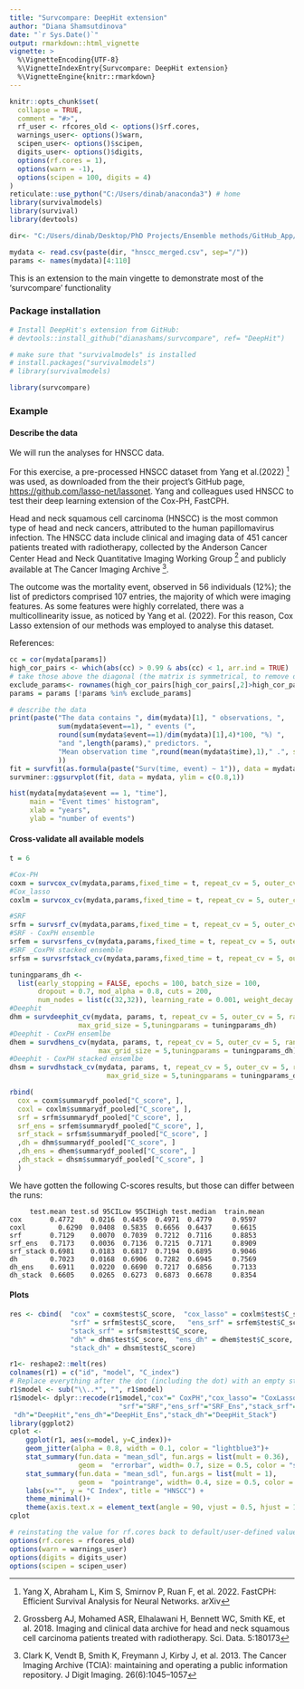 ```yaml
---
title: "Survcompare: DeepHit extension"
author: "Diana Shamsutdinova"
date: "`r Sys.Date()`"
output: rmarkdown::html_vignette
vignette: >
  %\VignetteEncoding{UTF-8}
  %\VignetteIndexEntry{Survcompare: DeepHit extension}
  %\VignetteEngine{knitr::rmarkdown}
---
```


```r
knitr::opts_chunk$set(
  collapse = TRUE,
  comment = "#>",
  rf_user <- rfcores_old <- options()$rf.cores,
  warnings_user<- options()$warn,
  scipen_user<- options()$scipen,
  digits_user<- options()$digits,
  options(rf.cores = 1),
  options(warn = -1),
  options(scipen = 100, digits = 4)
)
reticulate::use_python("C:/Users/dinab/anaconda3") # home
library(survivalmodels)
library(survival)
library(devtools)

dir<- "C:/Users/dinab/Desktop/PhD Projects/Ensemble methods/GitHub_App/generalisability_of_nonlinearity/Data"

mydata <- read.csv(paste(dir, "hnscc_merged.csv", sep="/"))
params <- names(mydata)[4:110]

```

This is an extension to the main vingette to demonstrate most of the 'survcompare' functionality

### Package installation

```r
# Install DeepHit's extension from GitHub:
# devtools::install_github("dianashams/survcompare", ref= "DeepHit")

# make sure that "survivalmodels" is installed
# install.packages("survivalmodels")
# library(survivalmodels)

library(survcompare)

```

### Example

#### Describe the data

We will run the analyses for HNSCC data.

For this exercise, a pre-processed HNSCC dataset from Yang et al.(2022) [^1] was used, as downloaded from the their project's GitHub page, <https://github.com/lasso-net/lassonet>. Yang and colleagues used HNSCC to test their deep learning extension of the Cox-PH, FastCPH.

[^1]: Yang X, Abraham L, Kim S, Smirnov P, Ruan F, et al. 2022. FastCPH: Efficient Survival Analysis for Neural Networks. arXiv

Head and neck squamous cell carcinoma (HNSCC) is the most common type of head and neck cancers, attributed to the human papillomavirus infection. The HNSCC data include clinical and imaging data of 451 cancer patients treated with radiotherapy, collected by the Anderson Cancer Center Head and Neck Quantitative Imaging Working Group [^2] and publicly available at The Cancer Imaging Archive [^3].

[^2]: Grossberg AJ, Mohamed ASR, Elhalawani H, Bennett WC, Smith KE, et al. 2018. Imaging and clinical data archive for head and neck squamous cell carcinoma patients treated with radiotherapy. Sci. Data. 5:180173

[^3]: Clark K, Vendt B, Smith K, Freymann J, Kirby J, et al. 2013. The Cancer Imaging Archive (TCIA): maintaining and operating a public information repository. J Digit Imaging. 26(6):1045--1057

The outcome was the mortality event, observed in 56 individuals (12%); the list of predictors comprised 107 entries, the majority of which were imaging features. As some features were highly correlated, there was a multicollinearity issue, as noticed by Yang et al. (2022). For this reason, Cox Lasso extension of our methods was employed to analyse this dataset.

References:

```r

cc = cor(mydata[params])
high_cor_pairs <- which(abs(cc) > 0.99 & abs(cc) < 1, arr.ind = TRUE)
# take those above the diagonal (the matrix is symmetrical, to remove duplicates)
exclude_params<- rownames(high_cor_pairs[high_cor_pairs[,2]>high_cor_pairs[,1], ])
params = params [!params %in% exclude_params]

# describe the data
print(paste("The data contains ", dim(mydata)[1], " observations, ", 
            sum(mydata$event==1), " events (",
            round(sum(mydata$event==1)/dim(mydata)[1],4)*100, "%) ",
            "and ",length(params)," predictors. ",
            "Mean observation time ",round(mean(mydata$time),1)," .", sep=""
            ))
fit = survfit(as.formula(paste("Surv(time, event) ~ 1")), data = mydata)
survminer::ggsurvplot(fit, data = mydata, ylim = c(0.8,1))

hist(mydata[mydata$event == 1, "time"],
     main = "Event times' histogram",
     xlab = "years",
     ylab = "number of events")

```

#### Cross-validate all available models

```r
t = 6

#Cox-PH
coxm = survcox_cv(mydata,params,fixed_time = t, repeat_cv = 5, outer_cv = 5, randomseed = 1000) 
#Cox_lasso
coxlm = survcox_cv(mydata,params,fixed_time = t, repeat_cv = 5, outer_cv = 5, randomseed = 1000, useCoxLasso = TRUE)

#SRF
srfm = survsrf_cv(mydata,params,fixed_time = t, repeat_cv = 5, outer_cv = 5, randomseed = 1000, max_grid_size = 5)
#SRF - CoxPH ensemble
srfem = survsrfens_cv(mydata,params,fixed_time = t, repeat_cv = 5, outer_cv = 5, randomseed = 1000, max_grid_size = 5)
#SRF _CoxPH stacked ensemble
srfsm = survsrfstack_cv(mydata,params,fixed_time = t, repeat_cv = 5, outer_cv = 5, randomseed = 1000, max_grid_size = 5)

tuningparams_dh <-
  list(early_stopping = FALSE, epochs = 100, batch_size = 100, 
       dropout = 0.7, mod_alpha = 0.8, cuts = 200,
       num_nodes = list(c(32,32)), learning_rate = 0.001, weight_decay = 0)
#Deephit
dhm = survdeephit_cv(mydata, params, t, repeat_cv = 5, outer_cv = 5, randomseed = 1000,
                 max_grid_size = 5,tuningparams = tuningparams_dh)
#Deephit - CoxPH ensemlbe
dhem = survdhens_cv(mydata, params, t, repeat_cv = 5, outer_cv = 5, randomseed = 1000,
                      max_grid_size = 5,tuningparams = tuningparams_dh)
#Deephit - CoxPH stacked ensemlbe
dhsm = survdhstack_cv(mydata, params, t, repeat_cv = 5, outer_cv = 5, randomseed = 1000,
                        max_grid_size = 5,tuningparams = tuningparams_dh)

rbind(
  cox = coxm$summarydf_pooled["C_score", ],
  coxl = coxlm$summarydf_pooled["C_score", ],
  srf = srfm$summarydf_pooled["C_score", ],
  srf_ens = srfem$summarydf_pooled["C_score", ],
  srf_stack = srfsm$summarydf_pooled["C_score", ]
  ,dh = dhm$summarydf_pooled["C_score", ]
  ,dh_ens = dhem$summarydf_pooled["C_score", ]
  ,dh_stack = dhsm$summarydf_pooled["C_score", ]
  )


```

We have gotten the following C-scores results, but those can differ between the runs:

```         
     test.mean test.sd 95CILow 95CIHigh test.median  train.mean 
cox       0.4772    0.0216  0.4459  0.4971  0.4779     0.9597   
coxl        0.6290  0.0408  0.5835  0.6656  0.6437     0.6615   
srf       0.7129    0.0070  0.7039  0.7212  0.7116     0.8853   
srf_ens   0.7173    0.0036  0.7136  0.7215  0.7171     0.8909   
srf_stack 0.6981    0.0183  0.6817  0.7194  0.6895     0.9046   
dh        0.7023    0.0168  0.6906  0.7282  0.6945     0.7569   
dh_ens    0.6911    0.0220  0.6690  0.7217  0.6856     0.7133   
dh_stack  0.6605    0.0265  0.6273  0.6873  0.6678     0.8354
```

#### Plots

```r

res <- cbind(  "cox" = coxm$test$C_score,  "cox_lasso" = coxlm$test$C_score,
               "srf" = srfm$test$C_score,   "ens_srf" = srfem$test$C_score,
               "stack_srf" = srfsm$testt$C_score,
               "dh" = dhm$test$C_score,  "ens_dh" = dhem$test$C_score,   
               "stack_dh" = dhsm$test$C_score)

r1<- reshape2::melt(res)
colnames(r1) = c("id", "model", "C_index")
# Replace everything after the dot (including the dot) with an empty string
r1$model <- sub("\\..*", "", r1$model)
r1$model<- dplyr::recode(r1$model,"cox"=" CoxPH","cox_lasso"= "CoxLasso",
                           "srf"="SRF","ens_srf"="SRF_Ens","stack_srf"="SRF_Stack",
 "dh"="DeepHit","ens_dh"="DeepHit_Ens","stack_dh"="DeepHit_Stack")
library(ggplot2)                          
cplot <-
    ggplot(r1, aes(x=model, y=C_index))+
    geom_jitter(alpha = 0.8, width = 0.1, color = "lightblue3")+
    stat_summary(fun.data = "mean_sdl", fun.args = list(mult = 0.36),
                 geom =  "errorbar", width= 0.7, size = 0.5, color = "steelblue")+
    stat_summary(fun.data = "mean_sdl", fun.args = list(mult = 1),
                 geom =  "pointrange", width= 0.4, size = 0.5, color = "steelblue")+
    labs(x="", y = "C Index", title = "HNSCC") +
    theme_minimal()+
    theme(axis.text.x = element_text(angle = 90, vjust = 0.5, hjust = 1,size = 9.5))
cplot


```

```r
# reinstating the value for rf.cores back to default/user-defined value
options(rf.cores = rfcores_old)
options(warn = warnings_user)
options(digits = digits_user)
options(scipen = scipen_user)

```
